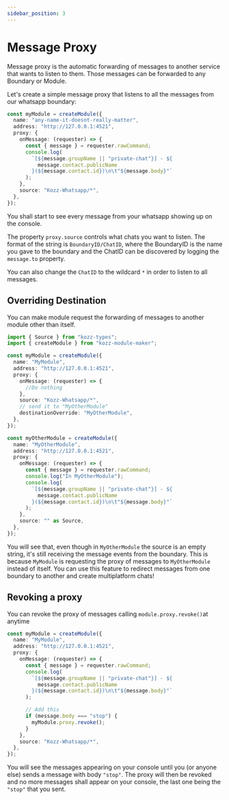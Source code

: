 ```yaml
---
sidebar_position: 3
---
```


# Message Proxy

Message proxy is the automatic forwarding of messages to another service that wants to listen to them. Those messages can be forwarded to any Boundary or Module.

Let's create a simple message proxy that listens to all the messages from our whatsapp boundary:

```typescript
const myModule = createModule({
  name: "any-name-it-doesnt-really-matter",
  address: "http://127.0.0.1:4521",
  proxy: {
    onMessage: (requester) => {
      const { message } = requester.rawCommand;
      console.log(
        `[${message.groupName || "private-chat"}] - ${
          message.contact.publicName
        }(${message.contact.id})\n\t"${message.body}"`
      );
    },
    source: "Kozz-Whatsapp/*",
  },
});
```

You shall start to see every message from your whatsapp showing up on the console.

The property `proxy.source` controls what chats you want to listen. The format of the string is `BoundaryID/ChatID`, where the BoundaryID is the name you gave to the boundary and the ChatID can be discovered by logging the `message.to` property.

You can also change the `ChatID` to the wildcard `*` in order to listen to all messages.

## Overriding Destination

You can make module request the forwarding of messages to another module other than itself.

```typescript
import { Source } from "kozz-types";
import { createModule } from "kozz-module-maker";

const myModule = createModule({
  name: "MyModule",
  address: "http://127.0.0.1:4521",
  proxy: {
    onMessage: (requester) => {
      //Do nothing
    },
    source: "Kozz-Whatsapp/*",
    // send it to "MyOtherModule"
    destinationOverride: "MyOtherModule",
  },
});

const myOtherModule = createModule({
  name: "MyOtherModule",
  address: "http://127.0.0.1:4521",
  proxy: {
    onMessage: (requester) => {
      const { message } = requester.rawCommand;
      console.log("In MyOtherModule");
      console.log(
        `[${message.groupName || "private-chat"}] - ${
          message.contact.publicName
        }(${message.contact.id})\n\t"${message.body}"`
      );
    },
    source: "" as Source,
  },
});
```

You will see that, even though in `MyOtherModule` the source is an empty string, it's still receiving the message events from the boundary. This is because `MyModule` is requesting the proxy of messages to `MyOtherModule` instead of itself. You can use this feature to redirect messages from one boundary to another and create multiplatform chats!

## Revoking a proxy

You can revoke the proxy of messages calling `module.proxy.revoke()`at anytime

```typescript
const myModule = createModule({
  name: "MyModule",
  address: "http://127.0.0.1:4521",
  proxy: {
    onMessage: (requester) => {
      const { message } = requester.rawCommand;
      console.log(
        `[${message.groupName || "private-chat"}] - ${
          message.contact.publicName
        }(${message.contact.id})\n\t"${message.body}"`
      );

      // Add this
      if (message.body === "stop") {
        myModule.proxy.revoke();
      }
    },
    source: "Kozz-Whatsapp/*",
  },
});
```

You will see the messages appearing on your console until you (or anyone else) sends a message with body `"stop"`. The proxy will then be revoked and no more messages shall appear on your console, the last one being the `"stop"` that you sent.
